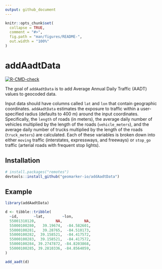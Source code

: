 ```yaml
---
output: github_document
---
```


<!-- README.md is generated from README.Rmd. Please edit that file -->

```r
knitr::opts_chunk$set(
  collapse = TRUE,
  comment = "#>",
  fig.path = "man/figures/README-",
  out.width = "100%"
)
```

# addAadtData

<!-- badges: start -->
[![R-CMD-check](https://github.com/geomarker-io/addAadtData/workflows/R-CMD-check/badge.svg)](https://github.com/geomarker-io/addAadtData/actions)
<!-- badges: end -->

The goal of `addAadtData` is to add Average Annual Daily Traffic (AADT) values to geocoded data.

Input data should have columns called `lat` and `lon` that contain geographic coordinates. `addAadtData` estimates the exposure to traffic within a user-specified radius (defaults to 400 m) around the input coordinates. Specifically, the `length` of roads (in meters), the average daily number of vehicles multiplied by the length of the roads (`vehicle_meters`), and the average daily number of trucks multiplied by the length of the roads (`truck_meters`) are calculated. Each of these variables is broken down into either `moving` traffic (interstates, expressways, and freeways) or `stop_go` traffic (arterial roads with frequent stop lights). 

## Installation

``` r
# install.packages("remotes")
devtools::install_github("geomarker-io/addAadtData")
```

## Example

```r
library(addAadtData)

d <- tibble::tribble(
  ~id,       ~lat,        ~lon,
  55001310120,         NA,          NA,
  55000100280,   39.19674,  -84.582601,
  55000100281,   39.28765,  -84.510173,
  55000100282,  39.158521,  -84.417572,
  55000100283,  39.158521,  -84.417572,
  55000100284, 39.2747872, -84.8203868,
  55000100285, 39.2810336, -84.8564059,
)

add_aadt(d)
```
